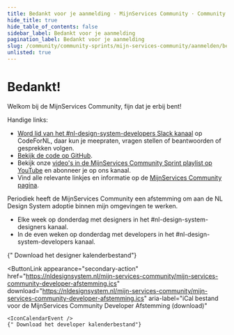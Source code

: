 ```yaml
---
title: Bedankt voor je aanmelding · MijnServices Community · Community Sprints
hide_title: true
hide_table_of_contents: false
sidebar_label: Bedankt voor je aanmelding
pagination_label: Bedankt voor je aanmelding
slug: /community/community-sprints/mijn-services-community/aanmelden/bedankt
unlisted: true
---
```



# Bedankt!

Welkom bij de MijnServices Community, fijn dat je erbij bent!

Handige links:

- [Word lid van het #nl-design-system-developers Slack kanaal](https://praatmee.codefor.nl) op CodeForNL, daar kun je meepraten, vragen stellen of beantwoorden of gesprekken volgen.
- [Bekijk de code op GitHub](https://github.com/nl-design-system/mijn-services).
- Bekijk onze [video's in de MijnServices Community Sprint playlist op YouTube](https://www.youtube.com/playlist?list=PLnAxFMscDU3F1VYQxlJLpmV-Z-FQ6hCU_) en abonneer je op ons kanaal.
- Vind alle relevante linkjes en informatie op de [MijnServices Community pagina](https://nldesignsystem.nl/community/community-sprints/mijn-services-community).

Periodiek heeft de MijnServices Community een afstemming om aan de NL Design System adoptie binnen mijn omgevingen te werken.

- Elke week op donderdag met designers in het #nl-design-system-designers kanaal.
- In de even weken op donderdag met developers in het #nl-design-system-developers kanaal.

<ActionGroup>
  <ButtonLink
    appearance="secondary-action"
    href="https://nldesignsystem.nl/mijn-services-community/mijn-services-community-designer-afstemming.ics"
    download="https://nldesignsystem.nl/mijn-services-community/mijn-services-community-designer-afstemming.ics"
    aria-label="iCal bestand voor de MijnServices Community Designer Afstemming (download)"
  >
    <IconCalendarEvent />
    {" Download het designer kalenderbestand"}
  </ButtonLink>

  <ButtonLink
    appearance="secondary-action"
    href="https://nldesignsystem.nl/mijn-services-community/mijn-services-community-developer-afstemming.ics"
    download="https://nldesignsystem.nl/mijn-services-community/mijn-services-community-developer-afstemming.ics"
    aria-label="iCal bestand voor de MijnServices Community Developer Afstemming (download)"
  >
    <IconCalendarEvent />
    {" Download het developer kalenderbestand"}
  </ButtonLink>
</ActionGroup>
